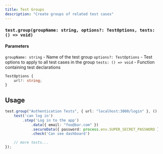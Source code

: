 ```yaml
---
title: Test Groups
description: "Create groups of related test cases"
---
```


### `test.group(groupName: string, options?: TestOptions, tests: () => void)`

#### Parameters

`groupName: string` - Name of the test group
`options?: TestOptions` - Test options to apply to all test cases in the group
`tests: () => void` - Function containing test declarations

```typescript
TestOptions {
    url?: string;
}
```

## Usage
```typescript
test.group("Authentication Tests", { url: "localhost:3000/login" }, () => {
    test('can log in')
        .step('Log in to the app')
            .data({ email: "foo@bar.com" })
            .secureData({ password: process.env.SUPER_SECRET_PASSWORD })
            .check('Can see dashboard')

    // more tests...
});
```